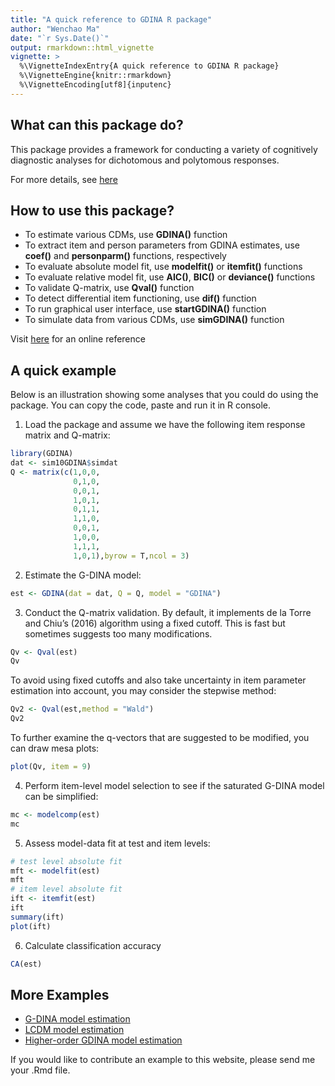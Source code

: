 ---
title: "A quick reference to GDINA R package"
author: "Wenchao Ma"
date: "`r Sys.Date()`"
output: rmarkdown::html_vignette
vignette: >
  %\VignetteIndexEntry{A quick reference to GDINA R package}
  %\VignetteEngine{knitr::rmarkdown}
  %\VignetteEncoding[utf8]{inputenc}
---

## What can this package do?

This package provides a framework for conducting a variety of cognitively diagnostic analyses
for dichotomous and polytomous responses.

For more details, see [here](https://wenchao-ma.github.io/GDINA/index.html)


## How to use this package?

* To estimate various CDMs, use **GDINA()** function
* To extract item and person parameters from GDINA estimates, use **coef()** and **personparm()** functions, respectively
* To evaluate absolute model fit, use **modelfit()** or **itemfit()** functions
* To evaluate relative model fit, use **AIC()**, **BIC()** or **deviance()** functions
* To validate Q-matrix, use **Qval()** function
* To detect differential item functioning, use **dif()** function
* To run graphical user interface, use **startGDINA()** function
* To simulate data from various CDMs, use **simGDINA()** function

Visit [here](https://wenchao-ma.github.io/GDINA/reference/index.html) for an online reference

## A quick example

Below is an illustration showing some analyses that you could do using the package. You can copy the code, paste and run it in R console.

1. Load the package and assume we have the following item response matrix and Q-matrix:
```{r,eval=FALSE}
library(GDINA)
dat <- sim10GDINA$simdat
Q <- matrix(c(1,0,0,
              0,1,0,
              0,0,1,
              1,0,1,
              0,1,1,
              1,1,0,
              0,0,1,
              1,0,0,
              1,1,1,
              1,0,1),byrow = T,ncol = 3)
```

2. Estimate the G-DINA model:
```{r,eval=FALSE}
est <- GDINA(dat = dat, Q = Q, model = "GDINA")
```


3. Conduct the Q-matrix validation. By default, it implements de la Torre and Chiu's (2016) algorithm using a fixed cutoff. This is fast but sometimes suggests too many modifications.
```{r,eval=FALSE}
Qv <- Qval(est)
Qv
```
To avoid using fixed cutoffs and also take uncertainty in item parameter estimation into account, you may consider the stepwise method:
```{r,eval=FALSE}
Qv2 <- Qval(est,method = "Wald")
Qv2
```

To further examine the q-vectors that are suggested to be modified, you can draw mesa plots:

```{r,eval=FALSE}
plot(Qv, item = 9)
```

4. Perform item-level model selection to see if the saturated G-DINA model can be simplified:
```{r,eval=FALSE}
mc <- modelcomp(est)
mc
```

5. Assess model-data fit at test and item levels:
```{r,eval=FALSE}
# test level absolute fit
mft <- modelfit(est)
mft
# item level absolute fit
ift <- itemfit(est)
ift
summary(ift)
plot(ift)
```

6. Calculate classification accuracy
```{r,eval=FALSE}
CA(est)
```

## More Examples

* [G-DINA model estimation](https://wenchao-ma.github.io/GDINA/articles/OnlineExercises/GDINA_example.html) 
* [LCDM model estimation](https://wenchao-ma.github.io/GDINA/articles/OnlineExercises/LCDM_example.html) 
* [Higher-order GDINA model estimation](https://wenchao-ma.github.io/GDINA/articles/OnlineExercises/HOGDINA_example.html)  

If you would like to contribute an example to this website, please send me your .Rmd file.
